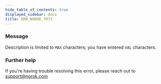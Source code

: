 ```yaml
---
hide_table_of_contents: true
displayed_sidebar: docs
title: ERR_NGROK_7073
---
```


### Message

Description is limited to `MAX` characters; you have entered `VAL` characters.

### Further help

If you're having trouble resolving this error, please reach out to [support@ngrok.com](mailto:support@ngrok.com?subject=Help%20with%20ERR_NGROK_7073)
